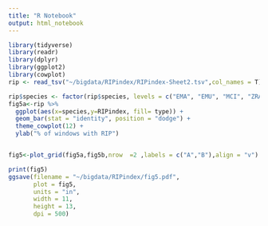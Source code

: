 ```yaml
---
title: "R Notebook"
output: html_notebook
---
```



```r
library(tidyverse)
library(readr)
library(dplyr)
library(ggplot2)
library(cowplot)
rip <- read_tsv("~/bigdata/RIPindex/RIPindex-Sheet2.tsv",col_names = T)

rip$species <- factor(rip$species, levels = c("EMA", "EMU", "MCI", "ZRA", "CCO", "NTH", "NCR"))
fig5a<-rip %>% 
  ggplot(aes(x=species,y=RIPindex, fill= type)) +
  geom_bar(stat = "identity", position = "dodge") +
  theme_cowplot(12) +
  ylab("% of windows with RIP")


fig5<-plot_grid(fig5a,fig5b,nrow  =2 ,labels = c("A","B"),align = "v")

print(fig5)
ggsave(filename = "~/bigdata/RIPindex/fig5.pdf", 
       plot = fig5,
       units = "in", 
       width = 11,
       height = 13,
       dpi = 500)  
```

